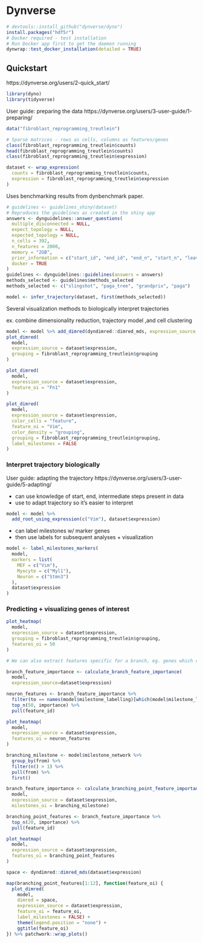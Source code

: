 
# Dynverse

```r
# devtools::install_github("dynverse/dyno")
install.packages("hdf5r")
# Docker required - test installation
# Run Docker app first to get the daemon running
dynwrap::test_docker_installation(detailed = TRUE)
```

## Quickstart

https://dynverse.org/users/2-quick_start/

```r
library(dyno)
library(tidyverse)
```

User guide: preparing the data
https://dynverse.org/users/3-user-guide/1-preparing/

```r
data("fibroblast_reprogramming_treutlein")

# Sparse matrices - rows as cells, columns as features/genes
class(fibroblast_reprogramming_treutlein$counts)
head(fibroblast_reprogramming_treutlein$counts)
class(fibroblast_reprogramming_treutlein$expression)

dataset <- wrap_expression(
  counts = fibroblast_reprogramming_treutlein$counts,
  expression = fibroblast_reprogramming_treutlein$expression
)
```

Uses benchmarking results from dynbenchmark paper.
```r
# guidelines <- guidelines_shiny(dataset)
# Reproduces the guidelines as created in the shiny app
answers <- dynguidelines::answer_questions(
  multiple_disconnected = NULL, 
  expect_topology = NULL, 
  expected_topology = NULL, 
  n_cells = 392, 
  n_features = 2000, 
  memory = "2GB", 
  prior_information = c("start_id", "end_id", "end_n", "start_n", "leaves_n", "groups_n", "features_id", "dimred"), 
  docker = TRUE
)
guidelines <- dynguidelines::guidelines(answers = answers)
methods_selected <- guidelines$methods_selected
methods_selected <- c("slingshot", "paga_tree", "grandprix", "paga")
```

```r
model <- infer_trajectory(dataset, first(methods_selected))
```

Several visualization methods to biologically interpret trajectories

ex. combine dimensionality reduction, trajectory model ,and cell clustering
```r
model <- model %>% add_dimred(dyndimred::dimred_mds, expression_source = dataset$expression)
plot_dimred(
  model, 
  expression_source = dataset$expression, 
  grouping = fibroblast_reprogramming_treutlein$grouping
)
```

```r
plot_dimred(
  model, 
  expression_source = dataset$expression,
  feature_oi = "Fn1"
)
```

```r
plot_dimred(
  model, 
  expression_source = dataset$expression, 
  color_cells = "feature",
  feature_oi = "Vim",
  color_density = "grouping",
  grouping = fibroblast_reprogramming_treutlein$grouping,
  label_milestones = FALSE
)
```

### Interpret trajectory biologically

User guide: adapting the trajectory
https://dynverse.org/users/3-user-guide/5-adapting/

- can use knowledge of start, end, intermediate steps present in data
- use to adapt trajectory so it's easier to interpret

```r
model <- model %>% 
  add_root_using_expression(c("Vim"), dataset$expression)
```

- can label milestones w/ marker genes
- then use labels for subsequent analyses + visualization
```r
model <- label_milestones_markers(
  model,
  markers = list(
    MEF = c("Vim"),
    Myocyte = c("Myl1"),
    Neuron = c("Stmn3")
  ),
  dataset$expression
)
```

### Predicting + visualizing genes of interest

```r
plot_heatmap(
  model,
  expression_source = dataset$expression,
  grouping = fibroblast_reprogramming_treutlein$grouping,
  features_oi = 50
)
```

```r
# We can also extract features specific for a branch, eg. genes which change when a cell differentiates into a Neuron

branch_feature_importance <- calculate_branch_feature_importance(
  model,
  expression_source=dataset$expression)

neuron_features <- branch_feature_importance %>% 
  filter(to == names(model$milestone_labelling)[which(model$milestone_labelling =="Neuron")]) %>% 
  top_n(50, importance) %>% 
  pull(feature_id)

plot_heatmap(
  model, 
  expression_source = dataset$expression, 
  features_oi = neuron_features
)
```

```r
branching_milestone <- model$milestone_network %>%
  group_by(from) %>%
  filter(n() > 1) %>%
  pull(from) %>%
  first()

branch_feature_importance <- calculate_branching_point_feature_importance(
  model,
  expression_source = dataset$expression,
  milestones_oi = branching_milestone)

branching_point_features <- branch_feature_importance %>%
  top_n(20, importance) %>%
  pull(feature_id)

plot_heatmap(
  model,
  expression_source = dataset$expression,
  features_oi = branching_point_features
)
```

```r
space <- dyndimred::dimred_mds(dataset$expression)

map(branching_point_features[1:12], function(feature_oi) {
  plot_dimred(
    model,
    dimred = space,
    expression_source = dataset$expression,
    feature_oi = feature_oi,
    label_milestones = FALSE) +
    theme(legend.position = "none") +
    ggtitle(feature_oi)
}) %>% patchwork::wrap_plots()
```

